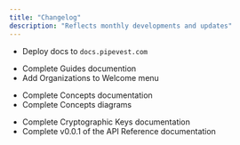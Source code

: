 ```yaml
---
title: "Changelog"
description: "Reflects monthly developments and updates"
---
```


<Update label="December 2024" description="v0.0.4">

- Deploy docs to `docs.pipevest.com`

</Update>

<Update label="December 2024" description="v0.0.3">

- Complete Guides documention
- Add Organizations to Welcome menu

</Update>

<Update label="December 2024" description="v0.0.2">

- Complete Concepts documentation
- Complete Concepts diagrams

</Update>

<Update label="November 2024" description="v0.0.1">

- Complete Cryptographic Keys documentation
- Complete v0.0.1 of the API Reference documentation

</Update>
